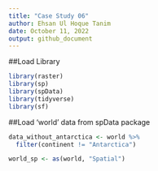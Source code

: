 ```yaml
---
title: "Case Study 06"
author: Ehsan Ul Hoque Tanim
date: October 11, 2022
output: github_document
---
```

##Load Library
```r
library(raster)
library(sp)
library(spData)
library(tidyverse)
library(sf)
```
##Load 'world' data from spData package

```r

data_without_antarctica <- world %>%
  filter(continent != "Antarctica")

world_sp <- as(world, "Spatial")
```